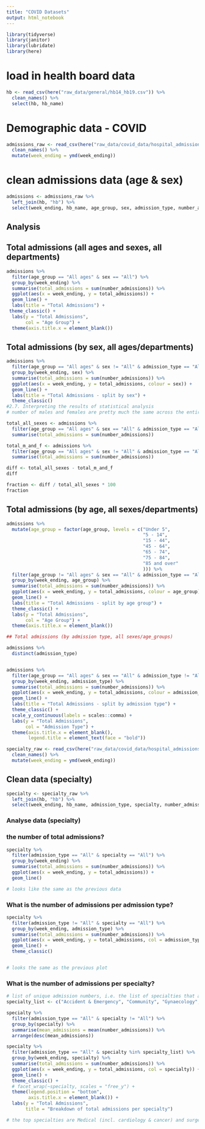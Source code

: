 ```yaml
---
title: "COVID Datasets"
output: html_notebook
---
```


```r
library(tidyverse)
library(janitor)
library(lubridate)
library(here)

```

# load in health board data
```r

hb <- read_csv(here("raw_data/general/hb14_hb19.csv")) %>% 
  clean_names() %>% 
  select(hb, hb_name)

```


# Demographic data - COVID

```r

admissions_raw <- read_csv(here("raw_data/covid_data/hospital_admissions_hb_agesex_20220302.csv")) %>% 
  clean_names() %>% 
  mutate(week_ending = ymd(week_ending))

```

# clean admissions data (age & sex)
```r

admissions <- admissions_raw %>% 
  left_join(hb, "hb") %>% 
  select(week_ending, hb_name, age_group, sex, admission_type, number_admissions, average20182019, percent_variation)

```
## Analysis

## Total admissions (all ages and sexes, all departments)
```r

admissions %>% 
  filter(age_group == "All ages" & sex == "All") %>% 
  group_by(week_ending) %>% 
  summarise(total_admissions = sum(number_admissions)) %>% 
  ggplot(aes(x = week_ending, y = total_admissions)) +
  geom_line() +
  labs(title = "Total Admissions") +
 theme_classic() +
  labs(y = "Total Admissions",
       col = "Age Group") +
  theme(axis.title.x = element_blank())

```

## Total admissions (by sex, all ages/departments)
```r

admissions %>% 
  filter(age_group == "All ages" & sex != "All" & admission_type == "All") %>% 
  group_by(week_ending, sex) %>% 
  summarise(total_admissions = sum(number_admissions)) %>% 
  ggplot(aes(x = week_ending, y = total_admissions, colour = sex)) +
  geom_line() +
  labs(title = "Total Admissions - split by sex") +
  theme_classic()
#2.7. Interpreting the results of statistical analysis
# number of males and females are pretty much the same across the entire covid timeline

```

```r

total_all_sexes <- admissions %>% 
  filter(age_group == "All ages" & sex == "All" & admission_type == "All") %>% 
  summarise(total_admissions = sum(number_admissions))

total_m_and_f <- admissions %>% 
  filter(age_group == "All ages" & sex != "All" & admission_type == "All") %>% 
  summarise(total_admissions = sum(number_admissions))

diff <- total_all_sexes - total_m_and_f
diff

fraction <- diff / total_all_sexes * 100
fraction

```


## Total admissions (by age, all sexes/departments)
```r

admissions %>%
  mutate(age_group = factor(age_group, levels = c("Under 5",
                                                  "5 - 14",
                                                  "15 - 44",
                                                  "45 - 64",
                                                  "65 - 74",
                                                  "75 - 84",
                                                  "85 and over"
                                                  ))) %>% 
  filter(age_group != "All ages" & sex == "All" & admission_type == "All") %>% 
  group_by(week_ending, age_group) %>% 
  summarise(total_admissions = sum(number_admissions)) %>% 
  ggplot(aes(x = week_ending, y = total_admissions, colour = age_group)) +
  geom_line() +
  labs(title = "Total Admissions - split by age group") +
  theme_classic() +
  labs(y = "Total Admissions",
       col = "Age Group") +
  theme(axis.title.x = element_blank())

```


```r
## Total admissions (by admission type, all sexes/age_groups)

admissions %>% 
  distinct(admission_type)


admissions %>% 
  filter(age_group == "All ages" & sex == "All" & admission_type != "All") %>% 
  group_by(week_ending, admission_type) %>% 
  summarise(total_admissions = sum(number_admissions)) %>% 
  ggplot(aes(x = week_ending, y = total_admissions, colour = admission_type)) +
  geom_line() +
  labs(title = "Total Admissions - split by admission type") +
  theme_classic() +
  scale_y_continuous(labels = scales::comma) +
  labs(y = "Total Admissions",
       col = "Admission Type") +
  theme(axis.title.x = element_blank(),
        legend.title = element_text(face = "bold"))

```

```r

specialty_raw <- read_csv(here("raw_data/covid_data/hospital_admissions_hb_specialty_20220302.csv")) %>% 
  clean_names() %>% 
  mutate(week_ending = ymd(week_ending))

```

## Clean data (specialty)
```r

specialty <- specialty_raw %>% 
  left_join(hb, "hb") %>% 
  select(week_ending, hb_name, admission_type, specialty, number_admissions, average20182019, percent_variation)

```

### Analyse data (specialty)

### the number of total admissions?

```r

specialty %>% 
  filter(admission_type == "All" & specialty == "All") %>% 
  group_by(week_ending) %>% 
  summarise(total_admissions = sum(number_admissions)) %>% 
  ggplot(aes(x = week_ending, y = total_admissions)) +
  geom_line()

# looks like the same as the previous data

```

### What is the number of admissions per admission type?

```r

specialty %>% 
  filter(admission_type != "All" & specialty == "All") %>% 
  group_by(week_ending, admission_type) %>% 
  summarise(total_admissions = sum(number_admissions)) %>% 
  ggplot(aes(x = week_ending, y = total_admissions, col = admission_type)) +
  geom_line() +
  theme_classic()


# looks the same as the previous plot

```

### What is the number of admissions per specialty?

```r
# list of unique admission numbers, i.e. the list of specialties that add up to the total admissions value 
specialty_list <- c("Accident & Emergency", "Community", "Gynaecology", "Medical (incl. Cardiology & Cancer)", "Paediatrics (medical & surgical)", "Surgery")

specialty %>% 
  filter(admission_type == "All" & specialty != "All") %>% 
  group_by(specialty) %>% 
  summarise(mean_admissions = mean(number_admissions)) %>% 
  arrange(desc(mean_admissions))

specialty %>% 
  filter(admission_type == "All" & specialty %in% specialty_list) %>% 
  group_by(week_ending, specialty) %>% 
  summarise(total_admissions = sum(number_admissions)) %>% 
  ggplot(aes(x = week_ending, y = total_admissions, col = specialty)) +
  geom_line() +
  theme_classic() +
  # facet_wrap(~specialty, scales = "free_y") +
  theme(legend.position = "bottom",
        axis.title.x = element_blank()) +
  labs(y = "Total Admissions",
       title = "Breakdown of total admissions per specialty")

# the top specialties are Medical (incl. cardiology & cancer) and surgery.

```
